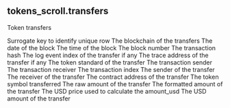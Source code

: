 ## tokens_scroll.transfers 
Token transfers


<ParamField path="unique_key">
Surrogate key to identify unique row
</ParamField>
<ParamField path="blockchain">
The blockchain of the transfers
</ParamField>
<ParamField path="block_date">
The date of the block
</ParamField>
<ParamField path="block_time">
The time of the block
</ParamField>
<ParamField path="block_number">
The block number
</ParamField>
<ParamField path="tx_hash">
The transaction hash
</ParamField>
<ParamField path="evt_index">
The log event index of the transfer if any
</ParamField>
<ParamField path="trace_address">
The trace address of the transfer if any
</ParamField>
<ParamField path="token_standard">
The token standard of the transfer
</ParamField>
<ParamField path="tx_from">
The transaction sender
</ParamField>
<ParamField path="tx_to">
The transaction receiver
</ParamField>
<ParamField path="tx_index">
The transaction index
</ParamField>
<ParamField path="from">
The sender of the transfer
</ParamField>
<ParamField path="to">
The receiver of the transfer
</ParamField>
<ParamField path="contract_address">
The contract address of the transfer
</ParamField>
<ParamField path="symbol">
The token symbol transferred
</ParamField>
<ParamField path="amount_raw">
The raw amount of the transfer
</ParamField>
<ParamField path="amount">
The formatted amount of the transfer
</ParamField>
<ParamField path="price_usd">
The USD price used to calculate the amount_usd
</ParamField>
<ParamField path="amount_usd">
The USD amount of the transfer
</ParamField>
